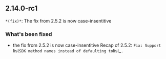 ## 2.14.0-rc1
`*(fix)*`: The fix from 2.5.2 is now case-insentitive

### What's been fixed
- the fix from 2.5.2 is now case-insentitive Recap of 2.5.2: `Fix: Support `list`SDK method names instead of defaulting to`list\_`.`

